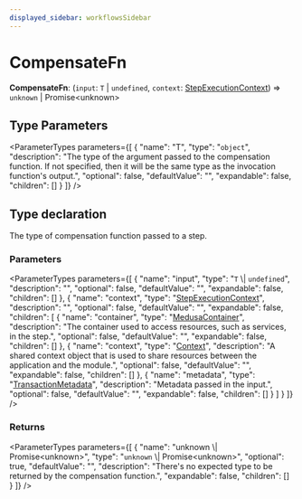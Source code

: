 ```yaml
---
displayed_sidebar: workflowsSidebar
---
```



# CompensateFn

 **CompensateFn**: (`input`: `T` \| `undefined`, `context`: [StepExecutionContext](../interfaces/workflows.StepExecutionContext.mdx)) => `unknown` \| Promise&#60;unknown&#62;

## Type Parameters

<ParameterTypes parameters={[
  {
    "name": "T",
    "type": "`object`",
    "description": "The type of the argument passed to the compensation function. If not specified, then it will be the same type as the invocation function's output.",
    "optional": false,
    "defaultValue": "",
    "expandable": false,
    "children": []
  }
]} />

## Type declaration

The type of compensation function passed to a step.

### Parameters

<ParameterTypes parameters={[
  {
    "name": "input",
    "type": "`T` \\| `undefined`",
    "description": "",
    "optional": false,
    "defaultValue": "",
    "expandable": false,
    "children": []
  },
  {
    "name": "context",
    "type": "[StepExecutionContext](../interfaces/workflows.StepExecutionContext.mdx)",
    "description": "",
    "optional": false,
    "defaultValue": "",
    "expandable": false,
    "children": [
      {
        "name": "container",
        "type": "[MedusaContainer](workflows.MedusaContainer.mdx)",
        "description": "The container used to access resources, such as services, in the step.",
        "optional": false,
        "defaultValue": "",
        "expandable": false,
        "children": []
      },
      {
        "name": "context",
        "type": "[Context](../interfaces/workflows.Context.mdx)",
        "description": "A shared context object that is used to share resources between the application and the module.",
        "optional": false,
        "defaultValue": "",
        "expandable": false,
        "children": []
      },
      {
        "name": "metadata",
        "type": "[TransactionMetadata](workflows.TransactionMetadata.mdx)",
        "description": "Metadata passed in the input.",
        "optional": false,
        "defaultValue": "",
        "expandable": false,
        "children": []
      }
    ]
  }
]} />

### Returns

<ParameterTypes parameters={[
  {
    "name": "unknown \\| Promise&#60;unknown&#62;",
    "type": "`unknown` \\| Promise&#60;unknown&#62;",
    "optional": true,
    "defaultValue": "",
    "description": "There's no expected type to be returned by the compensation function.",
    "expandable": false,
    "children": []
  }
]} />
